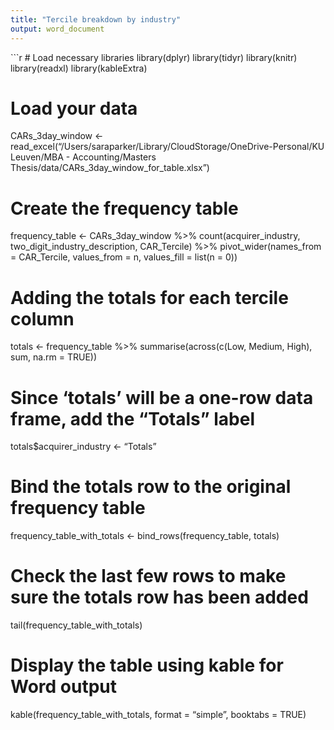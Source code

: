 ```yaml
---
title: "Tercile breakdown by industry"
output: word_document
---
```


```r
# Load necessary libraries
library(dplyr)
library(tidyr)
library(knitr)
library(readxl)
library(kableExtra)

# Load your data
CARs_3day_window <- read_excel("/Users/saraparker/Library/CloudStorage/OneDrive-Personal/KU Leuven/MBA - Accounting/Masters Thesis/data/CARs_3day_window_for_table.xlsx")


# Create the frequency table
frequency_table <- CARs_3day_window %>%
  count(acquirer_industry, two_digit_industry_description, CAR_Tercile) %>%
  pivot_wider(names_from = CAR_Tercile, values_from = n, values_fill = list(n = 0))

# Adding the totals for each tercile column
totals <- frequency_table %>%
  summarise(across(c(Low, Medium, High), sum, na.rm = TRUE))

# Since 'totals' will be a one-row data frame, add the "Totals" label
totals$acquirer_industry <- "Totals"

# Bind the totals row to the original frequency table
frequency_table_with_totals <- bind_rows(frequency_table, totals)

# Check the last few rows to make sure the totals row has been added
tail(frequency_table_with_totals)

# Display the table using kable for Word output
kable(frequency_table_with_totals, format = "simple", booktabs = TRUE)